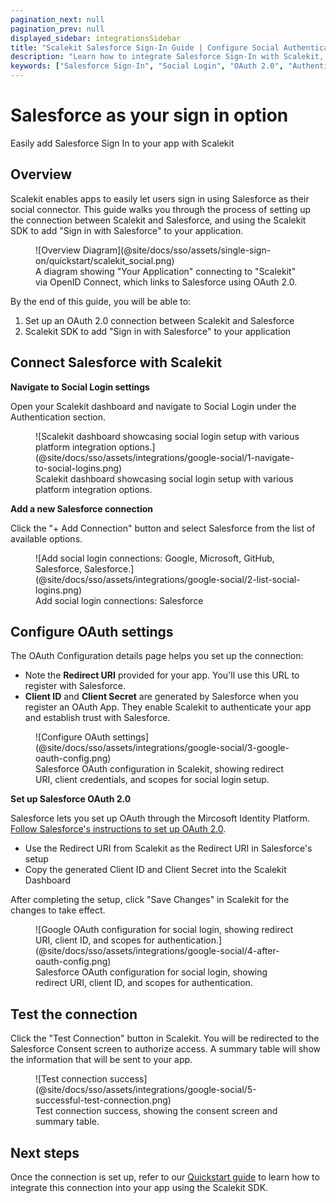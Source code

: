 ```yaml
---
pagination_next: null
pagination_prev: null
displayed_sidebar: integrationsSidebar
title: "Scalekit Salesforce Sign-In Guide | Configure Social Authentication"
description: "Learn how to integrate Salesforce Sign-In with Scalekit, enabling secure social authentication for your users with step-by-step OAuth configuration instructions."
keywords: ["Salesforce Sign-In", "Social Login", "OAuth 2.0", "Authentication", "User Login", "Salesforce OAuth", "Social Authentication", "Integration Guide"]
---
```


# Salesforce as your sign in option

<Subtitle>Easily add Salesforce Sign In to your app with Scalekit</Subtitle>

## Overview

Scalekit enables apps to easily let users sign in using Salesforce as their social connector. This guide walks you
through the process of setting up the connection between Scalekit and Salesforce, and using the Scalekit SDK to add
"Sign in with Salesforce" to your application.

<figure>
  ![Overview Diagram](@site/docs/sso/assets/single-sign-on/quickstart/scalekit_social.png)
  <figcaption>
    A diagram showing "Your Application" connecting to "Scalekit" via OpenID Connect, which links to Salesforce using
    OAuth 2.0.
  </figcaption>
</figure>

By the end of this guide, you will be able to:

1. Set up an OAuth 2.0 connection between Scalekit and Salesforce
2. Scalekit SDK to add "Sign in with Salesforce" to your application

## Connect Salesforce with Scalekit

**Navigate to Social Login settings**

Open your Scalekit dashboard and navigate to Social Login under the Authentication section.

<figure>
  ![Scalekit dashboard showcasing social login setup with various platform integration
  options.](@site/docs/sso/assets/integrations/google-social/1-navigate-to-social-logins.png)
  <figcaption>Scalekit dashboard showcasing social login setup with various platform integration options.</figcaption>
</figure>

**Add a new Salesforce connection**

Click the "+ Add Connection" button and select Salesforce from the list of available options.

<figure>
  ![Add social login connections: Google, Microsoft, GitHub, Salesforce,
  Salesforce.](@site/docs/sso/assets/integrations/google-social/2-list-social-logins.png)
  <figcaption>Add social login connections: Salesforce</figcaption>
</figure>

## Configure OAuth settings

The OAuth Configuration details page helps you set up the connection:

- Note the **Redirect URI** provided for your app. You'll use this URL to register with Salesforce.
- **Client ID** and **Client Secret** are generated by Salesforce when you register an OAuth App. They enable Scalekit
  to authenticate your app and establish trust with Salesforce.

<figure>
  ![Configure OAuth settings](@site/docs/sso/assets/integrations/google-social/3-google-oauth-config.png)
  <figcaption>
    Salesforce OAuth configuration in Scalekit, showing redirect URI, client credentials, and scopes for social login
    setup.
  </figcaption>
</figure>

**Set up Salesforce OAuth 2.0**

Salesforce lets you set up OAuth through the Mircosoft Identity Platform.
[Follow Salesforce's instructions to set up OAuth 2.0](https://dub.sh/connected-app-create-salesforce).

- Use the Redirect URI from Scalekit as the Redirect URI in Salesforce's setup
- Copy the generated Client ID and Client Secret into the Scalekit Dashboard

After completing the setup, click "Save Changes" in Scalekit for the changes to take effect.

<figure>
  ![Google OAuth configuration for social login, showing redirect URI, client ID, and scopes for
  authentication.](@site/docs/sso/assets/integrations/google-social/4-after-oauth-config.png)
  <figcaption>
    Salesforce OAuth configuration for social login, showing redirect URI, client ID, and scopes for authentication.
  </figcaption>
</figure>

## Test the connection

Click the "Test Connection" button in Scalekit. You will be redirected to the Salesforce Consent screen to authorize
access. A summary table will show the information that will be sent to your app.

<figure>
  ![Test connection success](@site/docs/sso/assets/integrations/google-social/5-successful-test-connection.png)
  <figcaption>Test connection success, showing the consent screen and summary table.</figcaption>
</figure>

## Next steps

Once the connection is set up, refer to our [Quickstart guide](/sso/social-login) to learn how to integrate this
connection into your app using the Scalekit SDK.

